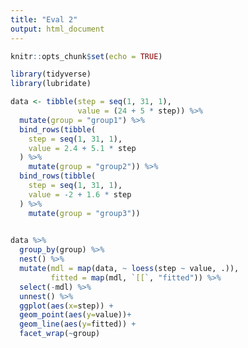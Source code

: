 ```yaml
---
title: "Eval 2"
output: html_document
---
```


```r
knitr::opts_chunk$set(echo = TRUE)
```

```r
library(tidyverse)
library(lubridate)
```

```r
data <- tibble(step = seq(1, 31, 1),
               value = (24 + 5 * step)) %>%
  mutate(group = "group1") %>%
  bind_rows(tibble(
    step = seq(1, 31, 1),
    value = 2.4 + 5.1 * step
  ) %>%
    mutate(group = "group2")) %>%
  bind_rows(tibble(
    step = seq(1, 31, 1),
    value = -2 + 1.6 * step
  ) %>%
    mutate(group = "group3"))
  
```


```r
data %>%
  group_by(group) %>%
  nest() %>%
  mutate(mdl = map(data, ~ loess(step ~ value, .)),
         fitted = map(mdl, `[[`, "fitted")) %>% 
  select(-mdl) %>% 
  unnest() %>% 
  ggplot(aes(x=step)) +
  geom_point(aes(y=value))+
  geom_line(aes(y=fitted)) +
  facet_wrap(~group)
```

